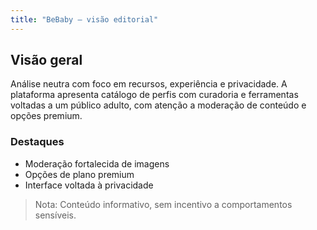 ```yaml
---
title: "BeBaby — visão editorial"
---
```


## Visão geral

Análise neutra com foco em recursos, experiência e privacidade. A plataforma
apresenta catálogo de perfis com curadoria e ferramentas voltadas a um público
adulto, com atenção a moderação de conteúdo e opções premium.

### Destaques

- Moderação fortalecida de imagens
- Opções de plano premium
- Interface voltada à privacidade

> Nota: Conteúdo informativo, sem incentivo a comportamentos sensíveis.





